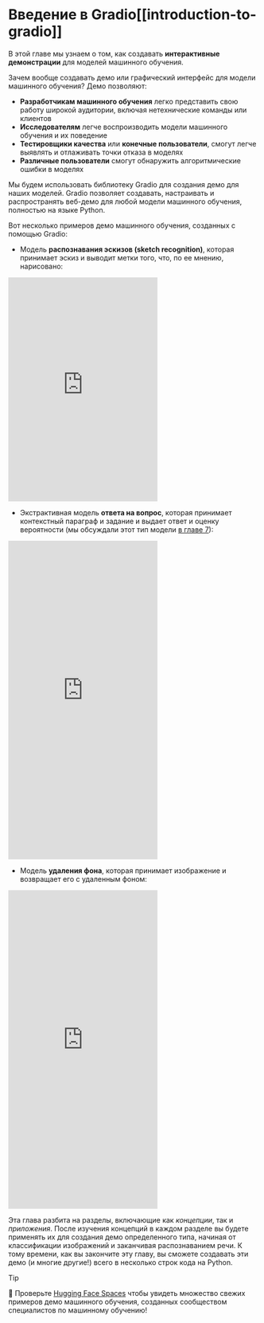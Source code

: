 # Введение в Gradio[[introduction-to-gradio]]

<CourseFloatingBanner
    chapter={9}
    classNames="absolute z-10 right-0 top-0"
/>

В этой главе мы узнаем о том, как создавать **интерактивные демонстрации** для моделей машинного обучения.

Зачем вообще создавать демо или графический интерфейс для модели машинного обучения? Демо позволяют:

- **Разработчикам машинного обучения** легко представить свою работу широкой аудитории, включая нетехнические команды или клиентов
- **Исследователям** легче воспроизводить модели машинного обучения и их поведение
- **Тестировщики качества** или **конечные пользователи**, смогут легче выявлять и отлаживать точки отказа в моделях
- **Различные пользователи** смогут обнаружить алгоритмические ошибки в моделях

Мы будем использовать библиотеку Gradio для создания демо для наших моделей. Gradio позволяет создавать, настраивать и распространять веб-демо для любой модели машинного обучения, полностью на языке Python.

Вот несколько примеров демо машинного обучения, созданных с помощью Gradio:

* Модель **распознавания эскизов (sketch recognition)**, которая принимает эскиз и выводит метки того, что, по ее мнению, нарисовано:

<iframe src="https://course-demos-draw2.hf.space" frameBorder="0" height="450" title="Gradio app" class="container p-0 flex-grow space-iframe" allow="accelerometer; ambient-light-sensor; autoplay; battery; camera; document-domain; encrypted-media; fullscreen; geolocation; gyroscope; layout-animations; legacy-image-formats; magnetometer; microphone; midi; oversized-images; payment; picture-in-picture; publickey-credentials-get; sync-xhr; usb; vr ; wake-lock; xr-spatial-tracking" sandbox="allow-forms allow-modals allow-popups allow-popups-to-escape-sandbox allow-same-origin allow-scripts allow-downloads"></iframe>

* Экстрактивная модель **ответа на вопрос**, которая принимает контекстный параграф и задание и выдает ответ и оценку вероятности (мы обсуждали этот тип модели [в главе 7](../chapter7/7)):

<iframe src="https://course-demos-question-answering-simple.hf.space" frameBorder="0" height="640" title="Gradio app" class="container p-0 flex-grow space-iframe" allow="accelerometer; ambient-light-sensor; autoplay; battery; camera; document-domain; encrypted-media; fullscreen; geolocation; gyroscope; layout-animations; legacy-image-formats; magnetometer; microphone; midi; oversized-images; payment; picture-in-picture; publickey-credentials-get; sync-xhr; usb; vr ; wake-lock; xr-spatial-tracking" sandbox="allow-forms allow-modals allow-popups allow-popups-to-escape-sandbox allow-same-origin allow-scripts allow-downloads"></iframe>

* Модель **удаления фона**, которая принимает изображение и возвращает его с удаленным фоном:

<iframe src="https://course-demos-remove-bg-original.hf.space" frameBorder="0" height="640" title="Gradio app" class="container p-0 flex-grow space-iframe" allow="accelerometer; ambient-light-sensor; autoplay; battery; camera; document-domain; encrypted-media; fullscreen; geolocation; gyroscope; layout-animations; legacy-image-formats; magnetometer; microphone; midi; oversized-images; payment; picture-in-picture; publickey-credentials-get; sync-xhr; usb; vr ; wake-lock; xr-spatial-tracking" sandbox="allow-forms allow-modals allow-popups allow-popups-to-escape-sandbox allow-same-origin allow-scripts allow-downloads"></iframe>

Эта глава разбита на разделы, включающие как _концепции_, так и _приложения_. После изучения концепций в каждом разделе вы будете применять их для создания демо определенного типа, начиная от классификации изображений и заканчивая распознаванием речи. К тому времени, как вы закончите эту главу, вы сможете создавать эти демо (и многие другие!) всего в несколько строк кода на Python.

> [!TIP]
> 👀 Проверьте <a href="https://huggingface.co/spaces" target="_blank">Hugging Face Spaces</a> чтобы увидеть множество свежих примеров демо машинного обучения, созданных сообществом специалистов по машинному обучению!